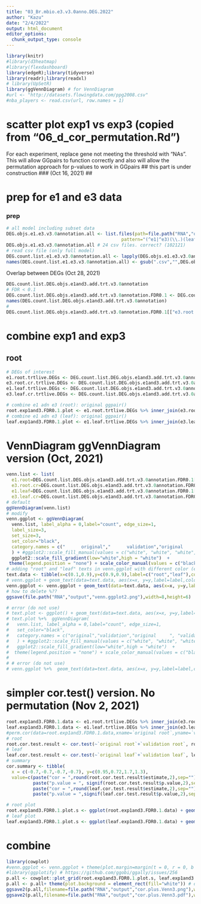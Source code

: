 ```yaml
---
title: "03_Br.mbio.e3.v3.0anno.DEG.2022"
author: "Kazu"
date: "2/4/2022"
output: html_document
editor_options: 
  chunk_output_type: console
---
```


```r
library(knitr)
#library(d3heatmap)
#library(flexdashboard)
library(edgeR);library(tidyverse)
library(readr);library(readxl)
# library(UpSetR)
library(ggVennDiagram) # for VennDiagram
#url <- "http://datasets.flowingdata.com/ppg2008.csv"
#nba_players <- read.csv(url, row.names = 1)
```


# scatter plot exp1 vs exp3 (copied from "06_d_cor_permutation.Rd")
For each experiment, replace gene not meeting the threshold with "NAs".  This will allow GGpairs to function correctly and also will allow the permutation approach for p-values to work in GGpairs
## this part is under construction ### (Oct 16, 2021) ##

# prep for e1 and e3 data
### prep
```r
# all model including subset data
DEG.objs.e1.e3.v3.0annotation.all <- list.files(path=file.path("RNA","output","FULLtoptag"),
                                           pattern="(^e1|^e3)(\\.)(leaf|root)(\\.)(.+)(v3.0anno)(.csv)") 
DEG.objs.e1.e3.v3.0annotation.all # 24 csv files. correct? (102121)
# read csv file (only full model)
DEG.count.list.e1.e3.v3.0annotation.all <- lapply(DEG.objs.e1.e3.v3.0annotation.all, function(x) read_csv(paste(file.path("RNA","output","FULLtoptag"),"/",x,sep="")))
names(DEG.count.list.e1.e3.v3.0annotation.all) <- gsub(".csv","",DEG.objs.e1.e3.v3.0annotation.all)
```

Overlap between DEGs (Oct 28, 2021) 
```r
DEG.count.list.DEG.objs.e1and3.add.trt.v3.0annotation
# FDR < 0.1
DEG.count.list.DEG.objs.e1and3.add.trt.v3.0annotation.FDR0.1 <- DEG.count.list.DEG.objs.e1and3.add.trt.v3.0annotation %>% map(.,~filter(.x,FDR < 0.1))
names(DEG.count.list.DEG.objs.e1and3.add.trt.v3.0annotation)
# 
DEG.count.list.DEG.objs.e1and3.add.trt.v3.0annotation.FDR0.1[["e3.root.trtlive.DEGs.add.rD.rCR"]] %>% View() # OK? 4975 genes, which is different from one in slide 14...
```


# combine exp1 and exp3
## root
```r
# DEGs of interest
e1.root.trtlive.DEGs <- DEG.count.list.DEG.objs.e1and3.add.trt.v3.0annotation.FDR0.1[["e1.root.trt5E_live.DEGs.add.rD.rFPsc.NB"]] %>% dplyr::select("genes","AGI","logFC","FDR") %>% drop_na(AGI) %>% dplyr::rename(`original root`=logFC,exp1root_FDR=FDR) # 63 genes
e3.root.cr.trtlive.DEGs <- DEG.count.list.DEG.objs.e1and3.add.trt.v3.0annotation.FDR0.1[["e3.root.trtlive.DEGs.add.rD.rCR"]] %>% dplyr::select("genes","AGI","logFC","FDR") %>% drop_na(AGI) %>% dplyr::rename(`validation root`=logFC,exp3.root_FDR=FDR)   # 4975 genes
e1.leaf.trtlive.DEGs <- DEG.count.list.DEG.objs.e1and3.add.trt.v3.0annotation.FDR0.1[["e1.leaf.trt5E_live.DEGs.add.rD.rFPsc.NB"]] %>% dplyr::select("genes","AGI","logFC","FDR") %>% drop_na(AGI) %>% dplyr::rename(`original leaf`=logFC,exp1.leaf_FDR=FDR)  # 3729 genes
e3.leaf.cr.trtlive.DEGs <- DEG.count.list.DEG.objs.e1and3.add.trt.v3.0annotation.FDR0.1[["e3.leaf.trtlive.DEGs.add.rD.rCR"]]  %>% dplyr::select("genes","AGI","logFC","FDR") %>% drop_na(AGI) %>% dplyr::rename(`validation leaf`=logFC,exp3.leaf_FDR=FDR)  # 319 genes

# combine e1 adn e3 (root): original ggpair()
root.exp1and3.FDR0.1.plot <- e1.root.trtlive.DEGs %>% inner_join(e3.root.cr.trtlive.DEGs,by="genes") %>% GGally::ggpairs(columns=c(3,6),lower = list(continuous = wrap("points", alpha = 0.2)))
# combine e1 adn e3 (leaf): original ggpair()
leaf.exp1and3.FDR0.1.plot <- e1.leaf.trtlive.DEGs %>% inner_join(e3.leaf.cr.trtlive.DEGs,by="genes") %>% GGally::ggpairs(columns=c(3,6),lower = list(continuous = wrap("points", alpha = 0.2)))

```


# VennDiagram ggVennDiagram version (Oct, 2021)
```r
venn.list <- list(
  e1.root=DEG.count.list.DEG.objs.e1and3.add.trt.v3.0annotation.FDR0.1[["e1.root.trt5E_live.DEGs.add.rD.rFPsc.NB"]] %>% dplyr::select(genes) %>% as_vector(),
  e3.root.cr=DEG.count.list.DEG.objs.e1and3.add.trt.v3.0annotation.FDR0.1[["e3.root.trtlive.DEGs.add.rD.rCR"]]  %>% dplyr::select(genes) %>% as_vector(),
  e1.leaf=DEG.count.list.DEG.objs.e1and3.add.trt.v3.0annotation.FDR0.1[["e1.leaf.trt5E_live.DEGs.add.rD.rFPsc.NB"]] %>% dplyr::select(genes) %>% as_vector(),
  e3.leaf.cr=DEG.count.list.DEG.objs.e1and3.add.trt.v3.0annotation.FDR0.1[["e3.leaf.trtlive.DEGs.add.rD.rCR"]]  %>% dplyr::select(genes) %>% as_vector())
# default
ggVennDiagram(venn.list)
# modify
venn.ggplot <- ggVennDiagram(
  venn.list, label_alpha = 0,label="count", edge_size=1,
  label_size=3,
  set_size=3,
  set_color="black",
  category.names = c("      original","      validation","original     ", "validation       ")
  ) + #ggplot2::scale_fill_manual(values = c("white", "white", "white","white")) +
  ggplot2::scale_fill_gradient(low="white",high = "white")  +
 theme(legend.position = "none") + scale_color_manual(values = c("black", "black", "green","green")) 
# adding "root" and "leaf" texts in venn.ggplot with different color (eg. black and green)
text.data <- tibble(x=c(0.1,0.9),y=c(0.9,0.9),label=c("root","leaf"),col=c("black","green"))
# venn.ggplot + geom_text(data=text.data, aes(x=x, y=y,label=label,colour=factor(label)),size=10,inherit.aes = FALSE) # produce error # I gave up
venn.ggplot <- venn.ggplot + geom_text(data=text.data, aes(x=x, y=y,label=label),size=4)
# how to delete %??
ggsave(file.path("RNA","output","venn.ggplot2.png"),width=8,height=6)

# error (do not use)
# text.plot <- ggplot() + geom_text(data=text.data, aes(x=x, y=y,label=label,colour=factor(label)),size=10) 
# text.plot %+%  ggVennDiagram(
#   venn.list, label_alpha = 0,label="count", edge_size=1,
#   set_color="black",
#   category.names = c("original","validation","original     ", "validation       ")
#   ) + #ggplot2::scale_fill_manual(values = c("white", "white", "white","white")) +
#   ggplot2::scale_fill_gradient(low="white",high = "white")  +
#  theme(legend.position = "none") + scale_color_manual(values = c("black", "black", "green","green")) 
# 
# # error (do not use)
# venn.ggplot %+%  geom_text(data=text.data, aes(x=x, y=y,label=label,colour=factor(label)),size=10)
```




# simpler cor.test() version. No permutation (Nov 2, 2021)
```r
root.exp1and3.FDR0.1.data <- e1.root.trtlive.DEGs %>% inner_join(e3.root.cr.trtlive.DEGs,by="genes") %>% dplyr::select(c(3,6)) 
leaf.exp1and3.FDR0.1.data <- e1.leaf.trtlive.DEGs %>% inner_join(e3.leaf.cr.trtlive.DEGs,by="genes") %>% dplyr::select(c(3,6)) 
#perm.cor(data=root.exp1and3.FDR0.1.data,xname=`original root`,yname=`validation root`,xdat=`original root`,ydat=`validation root`) # does not work. Do I need to use permutation?
# root
root.cor.test.result <- cor.test(~`original root`+`validation root`, root.exp1and3.FDR0.1.data)
# leaf
leaf.cor.test.result <- cor.test(~`original leaf`+`validation leaf`, leaf.exp1and3.FDR0.1.data)
# summary
cor.summary <- tibble(
  x = c(-0.7,-0.7,-0.7,-0.7), y=c(0.95,0.72,1.7,1.3),
  value=c(paste("cor = ",round(root.cor.test.result$estimate,2),sep=""),
          paste("p.value = ", signif(root.cor.test.result$p.value,2),sep=""),
          paste("cor = ",round(leaf.cor.test.result$estimate,2),sep=""),
          paste("p.value = ",signif(leaf.cor.test.result$p.value,2),sep="")))

# root plot
root.exp1and3.FDR0.1.plot.s <- ggplot(root.exp1and3.FDR0.1.data) + geom_point(aes(x=`original root`,y=`validation root`,alpha=0.5),size=1) + theme(legend.position="none") + geom_text(data=cor.summary[1:2,],aes(label=value,x=x,y=y),size=3)
# leaf plot
leaf.exp1and3.FDR0.1.plot.s <- ggplot(leaf.exp1and3.FDR0.1.data) + geom_point(aes(x=`original leaf`,y=`validation leaf`,alpha=0.5),size=1) + theme(legend.position="none") +  geom_text(data=cor.summary[3:4,],aes(label=value,x=x,y=y),size=3)
```

# combine
```r
library(cowplot)
#venn.ggplot <- venn.ggplot + theme(plot.margin=margin(t = 0, r = 0, b = 0, l = 100, unit = "pt"))
#library(ggplotify) # https://github.com/ggobi/ggally/issues/256
p.all <- cowplot::plot_grid(root.exp1and3.FDR0.1.plot.s, leaf.exp1and3.FDR0.1.plot.s, venn.ggplot, labels = c('A','B','C'), label_size = 9,ncol=2,rel_heights =c(1,1.5)) # ,rel_widths=c(1,1,2)
p.all <- p.all+ theme(plot.background = element_rect(fill="white")) # default background in plot C was gray.
ggsave2(p.all,filename=file.path("RNA","output","cor.plus.Venn3.png"),width=6.5,height=4,units="in") # width 6.5 (Feb 3, 2022)
ggsave2(p.all,filename=file.path("RNA","output","cor.plus.Venn3.pdf"),width=6.5,height=4,units="in")

```
